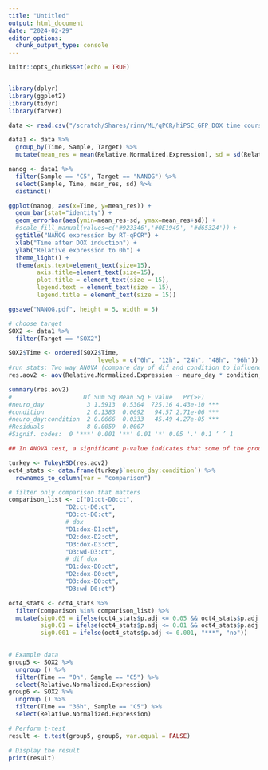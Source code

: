 ```yaml
---
title: "Untitled"
output: html_document
date: "2024-02-29"
editor_options: 
  chunk_output_type: console
---
```


```r
knitr::opts_chunk$set(echo = TRUE)


library(dplyr)
library(ggplot2)
library(tidyr)
library(farver)
```


```r
data <- read.csv("/scratch/Shares/rinn/ML/qPCR/hiPSC_GFP_DOX time course&amp;pluripotency markers_admin_2024-01-09 13-38-34_CFX384 -  Gene Expression Results - Summary_0.csv")

data1 <- data %>%
  group_by(Time, Sample, Target) %>%
  mutate(mean_res = mean(Relative.Normalized.Expression), sd = sd(Relative.Normalized.Expression, na.rm=TRUE))
```

```r
nanog <- data1 %>%
  filter(Sample == "C5", Target == "NANOG") %>%
  select(Sample, Time, mean_res, sd) %>%
  distinct()

ggplot(nanog, aes(x=Time, y=mean_res)) +
  geom_bar(stat="identity") +
  geom_errorbar(aes(ymin=mean_res-sd, ymax=mean_res+sd)) +
  #scale_fill_manual(values=c('#923346','#0E1949', '#d65324')) + 
  ggtitle("NANOG expression by RT-qPCR") +
  xlab("Time after DOX induction") + 
  ylab("Relative expression to 0h") +
  theme_light() +
  theme(axis.text=element_text(size=15),
        axis.title=element_text(size=15),
        plot.title = element_text(size = 15),
        legend.text = element_text(size = 15),
        legend.title = element_text(size = 15))

ggsave("NANOG.pdf", height = 5, width = 5)
```


```r

# choose target
SOX2 <- data1 %>%
  filter(Target == "SOX2")

SOX2$Time <- ordered(SOX2$Time,
                         levels = c("0h", "12h", "24h", "48h", "96h"))
#run stats: Two way ANOVA (compare day of dif and condition to influence expression)
res.aov2 <- aov(Relative.Normalized.Expression ~ neuro_day * condition, data = SOX2) #synergistic effect using the *

summary(res.aov2)
#                    Df Sum Sq Mean Sq F value   Pr(>F)    
#neuro_day            3 1.5913  0.5304  725.16 4.43e-10 ***
#condition            2 0.1383  0.0692   94.57 2.71e-06 ***
#neuro_day:condition  2 0.0666  0.0333   45.49 4.27e-05 ***
#Residuals            8 0.0059  0.0007                     
#Signif. codes:  0 '***' 0.001 '**' 0.01 '*' 0.05 '.' 0.1 ‘ ’ 1 

## In ANOVA test, a significant p-value indicates that some of the group means are different, but we don't know which pairs of groups are different. It's possible to perform multiple pairwise-comparison, to determine if the mean difference between specific pairs of group are statistically significant.

turkey <- TukeyHSD(res.aov2)
oct4_stats <- data.frame(turkey$`neuro_day:condition`) %>%
  rownames_to_column(var = "comparison")

# filter only comparison that matters
comparison_list <- c("D1:ct-D0:ct",
                "D2:ct-D0:ct",
                "D3:ct-D0:ct",
                # dox
                "D1:dox-D1:ct",
                "D2:dox-D2:ct",
                "D3:dox-D3:ct",
                "D3:wd-D3:ct",
                # dif dox
                "D1:dox-D0:ct",
                "D2:dox-D0:ct",
                "D3:dox-D0:ct",
                "D3:wd-D0:ct")

oct4_stats <- oct4_stats %>%
  filter(comparison %in% comparison_list) %>%
  mutate(sig0.05 = ifelse(oct4_stats$p.adj <= 0.05 && oct4_stats$p.adj > 0.01, "*", "no"),
         sig0.01 = ifelse(oct4_stats$p.adj <= 0.01 && oct4_stats$p.adj > 0.001, "**", "no"),
         sig0.001 = ifelse(oct4_stats$p.adj <= 0.001, "***", "no"))
         
```

```r
# Example data
group5 <- SOX2 %>%
  ungroup () %>%
  filter(Time == "0h", Sample == "C5") %>%
  select(Relative.Normalized.Expression)
group6 <- SOX2 %>%
  ungroup () %>%
  filter(Time == "36h", Sample == "C5") %>%
  select(Relative.Normalized.Expression)

# Perform t-test
result <- t.test(group5, group6, var.equal = FALSE)

# Display the result
print(result)

```

